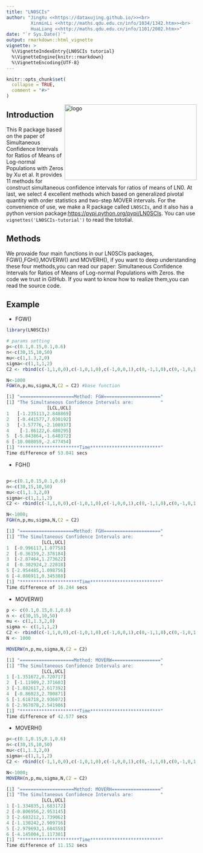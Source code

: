 ---
title: "LN0SCIs"
author: "JingXu <<https://dataxujing.github.io/>><br>
         XinminLi <<http://maths.qdu.edu.cn/info/1034/1342.htm>><br>
         HuaLiang <<http://maths.qdu.edu.cn/info/1101/2002.htm>>"
date: "`r Sys.Date()`"
output: rmarkdown::html_vignette
vignette: >
  %\VignetteIndexEntry{LN0SCIs tutorial}
  %\VignetteEngine{knitr::rmarkdown}
  %\VignetteEncoding{UTF-8}
---

```{r setup, include = FALSE}
knitr::opts_chunk$set(
  collapse = TRUE,
  comment = "#>"
)
```

<a href="https://github.com/DataXujing/LN0SCIs/"><img src="pic/log.png" align="right" alt="logo" height="200" width="350" /></a>

## Introduction

This R package based on the paper of Simultaneous Confidence Intervals for Ratios of Means of Log-normal Populations with Zeros by Xu et al. It provides 11 methods for construct simultaneous confidence intervals for ratios of means of LN0. At last, we select 4 excellent methods which based on generalized pivotal quantity with order statistics and two-step MOVER intervals.
For the convenience of use, we make a R package called `LN0SCIs`, and it also has a python version package:<https://pypi.python.org/pypi/LN0SCIs>. You can use `vignettes('LN0SCIs-tutorial')` to read the tototial.


## Methods

We provaide four main functions in our LN0SCIs packages, FGW(),FGH(),MOVERW() and MOVERH(), if you want to  deep understanding these four methods,you can read our paper: Simultaneous Confidence Intervals for Ratios of Means of Log-normal Populations with Zeros. the code we trust in GitHub. If you want to know how to realize them,you can read the source code.


## Example

+ FGW()

```r
library(LN0SCIs)

# params setting
p<-c(0.1,0.15,0.1,0.6)
n<-c(30,15,10,50)
mu<-c(1,1.3,2,0)
sigma<-c(1,1,1,2)
C2 <- rbind(c(-1,1,0,0),c(-1,0,1,0),c(-1,0,0,1),c(0,-1,1,0),c(0,-1,0,1),c(0,0,-1,1))

N<-1000
FGW(n,p,mu,sigma,N,C2 = C2) #base function
```

```r
[1] "====================Method: FGW====================="
[1] "The Simultaneous Confidence Intervals are:          "
               [LCL,UCL]
1   [-1.235113,2.848869]
2   [-0.441577,7.030192]
3   [-3.57776,-2.108937]
4    [-1.86122,6.480295]
5  [-5.843864,-1.640372]
6 [-10.008059,-2.477454]
[1] "**********************Time**************************"
Time difference of 53.041 secs
```
+ FGH()


```r

p<-c(0.1,0.15,0.1,0.6)
n<-c(30,15,10,50)
mu<-c(1,1.3,2,0)
sigma<-c(1,1,1,2)
C2 <- rbind(c(-1,1,0,0),c(-1,0,1,0),c(-1,0,0,1),c(0,-1,1,0),c(0,-1,0,1),c(0,0,-1,1))

N<-1000;
FGH(n,p,mu,sigma,N,C2 = C2)
```

```r
[1] "====================Method: FGH====================="
[1] "The Simultaneous Confidence Intervals are:          "
             [LCL,UCL]
1  [-0.996117,1.07758]
2  [-0.36159,2.378184]
3  [-2.87464,1.273622]
4  [-0.302924,2.22018]
5 [-2.954485,1.098756]
6 [-4.086911,0.345388]
[1] "**********************Time**************************"
Time difference of 16.244 secs
```

+ MOVERW()

```r
p <- c(0.1,0.15,0.1,0.6)
n <- c(30,15,10,50)
mu <- c(1,1.3,2,0)
sigma <- c(1,1,1,2)
C2 <- rbind(c(-1,1,0,0),c(-1,0,1,0),c(-1,0,0,1),c(0,-1,1,0),c(0,-1,0,1),c(0,0,-1,1))
N <- 1000

MOVERW(n,p,mu,sigma,N,C2 = C2)
```

```r
[1] "====================Method: MOVERW=================="
[1] "The Simultaneous Confidence Intervals are:          "
             [LCL,UCL]
1 [-1.351672,0.720717]
2  [-1.11909,2.371603]
3 [-1.882617,2.617392]
4  [-0.86023,2.700871]
5 [-1.618718,2.936072]
6 [-2.967078,2.541986]
[1] "**********************Time**************************"
Time difference of 42.577 secs
```

+ MOVERH()

```r
p<-c(0.1,0.15,0.1,0.6)
n<-c(30,15,10,50)
mu<-c(1,1.3,2,0)
sigma<-c(1,1,1,2)
C2 <- rbind(c(-1,1,0,0),c(-1,0,1,0),c(-1,0,0,1),c(0,-1,1,0),c(0,-1,0,1),c(0,0,-1,1))

N<-1000;
MOVERH(n,p,mu,sigma,N,C2 = C2)
```

```r
[1] "====================Method: MOVERH=================="
[1] "The Simultaneous Confidence Intervals are:          "
             [LCL,UCL]
1 [-1.334835,1.683172]
2 [-0.806956,2.953145]
3 [-2.683212,1.739062]
4 [-1.130242,2.909716]
5 [-2.979693,1.684558]
6 [-4.145004,1.117301]
[1] "**********************Time**************************"
Time difference of 11.152 secs
```



